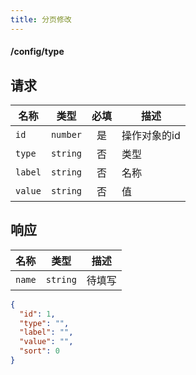 ```yaml
---
title: 分页修改
---
```


#### <PUT>/config/type</PUT>

## 请求

<APITable>

| 名称 | 类型 | 必填 | 描述 |
| --- | :-: | :-: | --- |
| `id` | `number` | 是 | 操作对象的id |
| `type` | `string` | 否 | 类型 |
| `label` | `string` | 否 | 名称 |
| `value` | `string` | 否 | 值 |

</APITable>

## 响应

<APITable>

| 名称 | 类型 | 描述 |
| --- | :-: | --- |
| `name` | `string` | 待填写 |

</APITable>

```json title="示例"
{
  "id": 1,
  "type": "",
  "label": "",
  "value": "",
  "sort": 0
}
```
